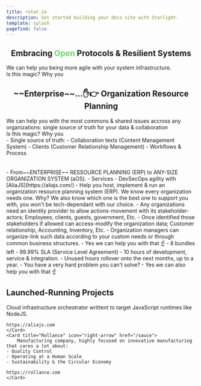 ```yaml
---
title: rotat.io  
description: Get started building your docs site with Starlight.
template: splash
pagefind: false
---
```



<h2 style="text-align:center;">Embracing <span style="color:rgb(107 217 104)">Open</span> Protocols & Resilient Systems</h2>

<div class="bubble left">We can help you being more agile with your system infrastructure.</div>
<div class="bubble right">Is this magic? Why you </div>

<h2 style="text-align:center;">~~Enterprise~~...✋👉 Organization Resource Planning</h2>
<div class="bubble left">We can help you with the most commons & shared issues accross any organizations: single source of truth for your data & collaboration</div>
<div class="bubble right">Is this magic? Why you </div>
- Single source of truth:
  - Collaboration texts (Content Management System)
  - Clients (Customer Relationship Management)
  - Workflows & Process
<br/>
<br/>
<br/>
  - From~~ENTERPRISE~~ RESSOURCE PLANNING (ERP) to ANY-SIZE ORGANIZATION SYSTEM (aOS).
  - Services
      - DevSecOps agility with [AliaJS](https://aliajs.com/)
      - Help you host, implement & run an organization resource planning system (ERP). We know every organization needs one. Why? We also know which one is the best one to support you with, you won't be tech-dependant with our choice.
  - Any organizations need an identity provider to allow actions-movement with its stakeholder-actors; Employees, clients, guests, government, Etc.
      - Once identified those stakeholders if allowed can access-modify the organization data; Customer relationship, Accounting, Inventory, Etc.
          - Organization managers can organize-link such data according to your custom needs or through common business structures.
  - Yes we can help you with that ☝️
  - 8 bundles left
      - 99.99% SLA (Service Level Agreement)
      - 10 hours of development, service & integration.
          - Unused hours rollover onto the next months, up to a year.
  - You have a very hard problem you can't solve?
  - Yes we can also help you with that ☝️

## Launched-Running Projects

<CardGrid stagger>
	<Card title="AliaJS" icon="right-arrow">
		Cloud infrastructure orchestrator writtent to target JavaScript runtimes like NodeJS.

    https://aliajs.com
	</Card>
	<Card title="Rollance" icon="right-arrow" href="/sauce">
		Manufacturing company, highly focused on innovative manufacturing that cares a lot about:
    - Quality Control
    - Operating at a Human Scale
    - Sustainability & the Circular Economy

    https://rollance.com
	</Card>
</CardGrid>
